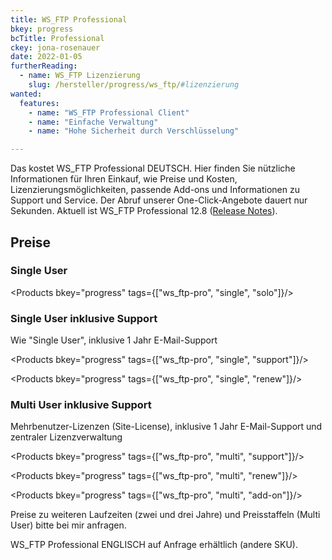 ```yaml
---
title: WS_FTP Professional
bkey: progress
bcTitle: Professional
ckey: jona-rosenauer
date: 2022-01-05
furtherReading:
  - name: WS_FTP Lizenzierung
    slug: /hersteller/progress/ws_ftp/#lizenzierung
wanted:
  features:
    - name: "WS_FTP Professional Client"
    - name: "Einfache Verwaltung"
    - name: "Hohe Sicherheit durch Verschlüsselung"

---
```


<Intro>

Das kostet WS_FTP Professional DEUTSCH. Hier finden Sie nützliche Informationen für Ihren Einkauf, wie Preise und Kosten, Lizenzierungsmöglichkeiten, passende Add-ons und Informationen zu Support und Service.
Der Abruf unserer One-Click-Angebote dauert nur Sekunden.
Aktuell ist WS_FTP Professional 12.8 ([Release Notes](/hersteller/progress/ws_ftp/ws_ftp-professional-12.8-release-notes.pdf)).

</Intro>

<TOC />


## Preise


### Single User

<Products bkey="progress" tags={["ws_ftp-pro", "single", "solo"]}/>


### Single User inklusive Support

Wie "Single User", inklusive 1 Jahr E-Mail-Support

<Products bkey="progress" tags={["ws_ftp-pro", "single", "support"]}/>

<Products bkey="progress" tags={["ws_ftp-pro", "single", "renew"]}/>


### Multi User inklusive Support

Mehrbenutzer-Lizenzen (Site-License), inklusive 1 Jahr E-Mail-Support und zentraler Lizenzverwaltung

<Products bkey="progress" tags={["ws_ftp-pro", "multi", "support"]}/>

<Products bkey="progress" tags={["ws_ftp-pro", "multi", "renew"]}/>

<Products bkey="progress" tags={["ws_ftp-pro", "multi", "add-on"]}/>


<GetInTouch theme="light">

Preise zu weiteren Laufzeiten (zwei und drei Jahre) und Preisstaffeln (Multi User) bitte bei mir anfragen. <br />

WS_FTP Professional ENGLISCH auf Anfrage erhältlich (andere SKU).

</GetInTouch>
